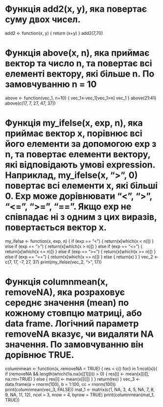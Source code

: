 # Функція add2(x, y), яка повертає суму двох чисел.


add2 <- function(x, y) {
  return (x+y)
}
add2(7,70)

# Функція above(x, n), яка приймає вектор та число n, та повертає всі елементі вектору, які більше n. По замовчуванню n = 10


above <- function(vec_1, n=10) {
vec_1<-vec_1[vec_1>n]
vec_1
}
above(21:41)
above(c(17, 7, 27, 47, 37))

# Функція my_ifelse(x, exp, n), яка приймає вектор x, порівнює всі його елементи за допомогою exp з n, та повертає елементи вектору, які відповідають умові expression. Наприклад, my_ifelse(x, “>”, 0) повертає всі елементи x, які більші 0. Exp може дорівнювати “<”, “>”, “<=”, “>=”, “==”. Якщо exp не співпадає ні з одним з цих виразів, повертається вектор x.


my_ifelse <- function(x, exp, n) {
    if (exp == "<") {
        return(x[which(x < n)])
    } else if (exp == ">") {
        return(x[which(x > n)])
    } else if (exp == "<=") {
        return(x[which(x <= n)])
    } else if (exp == ">=") {
        return(x[which(x >= n)])
    } else if (exp == "==") {
      return(x[which(x == n)])
    } else {
        return(x)
    }
}
vec_2 <- c(7, 17, -7, 27, 37)
print(my_ifelse(vec_2, ">", 17))

# Функція columnmean(x, removeNA), яка розраховує середнє значення (mean) по кожному стовпцю матриці, або data frame. Логічний параметр removeNA вказує, чи видаляти NA значення. По замовчуванню він дорівнює TRUE.


columnmean <- function(x, removeNA = TRUE) {
    res = c()
    for(i in 1:ncol(x)){
        if (removeNA && length(which(!is.na(x[[1]]))) > 0) {
            res[i] <- mean(x[[i]], na.rm=TRUE)
        } else {
            res[i] <- mean(x[[i]])
        }
    }
    return(res)
}
vec_3 <- data.frame(a = rnorm(100), b = 1:100, cc = rnorm(100))
print(columnmean(vec_3, FALSE))
mat_1 <- matrix(c(1, NA, 3, 4, 5, NA, 7, 8, 9, NA, 11, 12), ncol = 3, nrow = 4, byrow = TRUE)
print(columnmean(mat_1, TRUE))